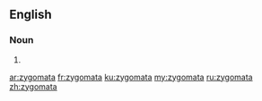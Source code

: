 ==English==

===Noun===
{{head|en|plural}}

# {{plural of|zygoma|lang=en}}

[[ar:zygomata]]
[[fr:zygomata]]
[[ku:zygomata]]
[[my:zygomata]]
[[ru:zygomata]]
[[zh:zygomata]]